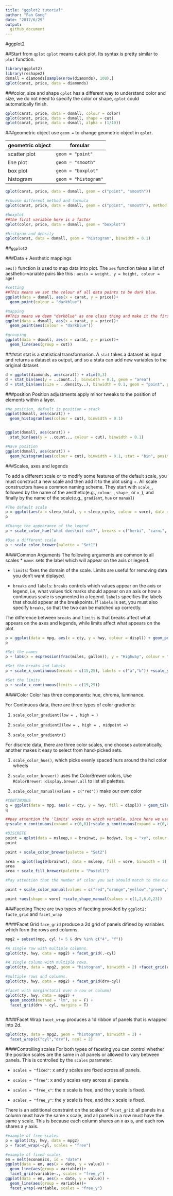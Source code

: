 ```yaml
---
title: "ggplot2 tutorial"
author: "Fan Gong"
date: "2017/6/29"
output:
  github_document
---
```


#ggplot2 

##Start from `qplot`
`qplot` means quick plot. Its syntax is pretty similar to `plot` function.

```r
library(ggplot2)
library(reshape2)
dsmall = diamonds[sample(nrow(diamonds), 100),]
qplot(carat, price, data = diamonds)
```

###color, size and shape
`qplot` has a different way to understand color and size, we do not need to specify the color or shape, `qplot` could automatically finish.
```r
qplot(carat, price, data = dsmall, colour = color)
qplot(carat, price, data = dsmall, shape = cut)
qplot(carat, price, data = dsmall, alpha = (1/10))
```

###geometric object
use `geom = ` to change geometric object in `qplot`. 

|geometric object |    fomular          |
|---------------- | ------------------- |
|  scatter plot   | `geom = "point"`    |
|  line plot      | `geom = "smooth"`   |
|  box plot       | `geom = "boxplot"`  |
|  histogram      | `geom = "histogram"`| 

```r
qplot(carat, price, data = dsmall, geom = c("point", "smooth"))

#choose different method and formula
qplot(carat, price, data = dsmall, geom = c("point", "smooth"), method = "lm", formula = y~poly(x,2))

#boxplot
##the first variable here is a factor
qplot(color, price, data = dsmall, geom = "boxplot")

#histgram and density
qplot(carat, data = dsmall, geom = "histogram", binwidth = 0.1)
```

##`ggplot2`

###Data + Aesthetic mappings

`aes()` function is used to map data into plot. The `aes` function takes a list of aesthetic-variable pairs like this : `aes(x = weight, y = height, colour = age)`
```r
#setting
##This means we set the colour of all data points to be dark blue.
ggplot(data = dsmall, aes(x = carat, y = price))+
  geom_point(colour = "darkblue")

#mapping
##This means we deem "darkblue" as one class thing and make it the first color which is red. 
ggplot(data = dsmall, aes(x = carat, y = price))+
  geom_point(aes(colour = "darkblue"))

#grouping
ggplot(data = dsmall, aes(x = carat, y = price))+
  geom_line(aes(group = cut))
```

###stat
stat is a statistical transformarion. A `stat` takes a dataset as input and returns a dataset as output, and so a stata can add new variables to the original dataset. 

```r
d = ggplot(diamonds, aes(carat)) + xlim(0,3)
d + stat_bin(aes(y = ..count..), binwidth = 0.1, geom = "area")
d + stat_bin(aes(size = ..density..), binwidth = 0.1, geom = "point", position = "identity")
```

###position
Position adjustments apply minor tweaks to the position of elements within a layer.
```r
#No position, default is position = stack
ggplot(dsmall, aes(carat)) +
  geom_histogram(aes(colour = cut), binwidth = 0.1)


ggplot(dsmall, aes(carat)) +
  stat_bin(aes(y = ..count.., colour = cut), binwidth = 0.1)

#Have position
ggplot(dsmall, aes(carat)) +
  geom_histogram(aes(colour = cut), binwidth = 0.1, stat = "bin", position = "dodge")

```

###Scales, axes and legends

To add a different scale or to modify some features of the default scale, you must construct a new scale and then add it to the plot using +. All scale constructors have a common naming scheme. They start with `scale_`, followed by the name of the aesthetic(e.g., `colour_`, `shape_` or `x_`), and finally by the name of the scale(e.g., `gradient`, `hue` or `manual`)

```r
#The default scale
p = ggplot(aes(x = sleep_total, y = sleep_cycle, colour = vore), data = msleep) + geom_point()
p

#Change the appearance of the legend
p + scale_color_hue("what does\nit eat?", breaks = c("herbi", "carni", "omni", NA), labels = c("plants", "meat", "both", "don't know"))

#Use a different scale
p + scale_color_brewer(palette = "Set1")
```

####Common Arguments
The following arguments are common to all scales
* `name`: sets the label which will appear on the axis or legend.

* `limits`: fixes the domain of the scale. Limits are useful for removing data you don't want diplayed.

* `breaks` and `labels`: `breaks` controls which values appear on the axis or legend, i.e, what values tick marks should appear on an axis or how a continuous scale is segmented in a legend. `labels` specifies the labels that should appear at the breakpoints. If `labels` is set, you must also specify `breaks`, so that the two can be matched up correctly. 

The difference between `breaks` and `limits` is that breaks affect what appears on the axes and legends, while limits affect what appears on the plot. 
```r

p = ggplot(data = mpg, aes(x = cty, y = hwy, colour = displ)) + geom_point()
p

#Set the names
p + labs(x = expression(frac(miles, gallon)), y = "Highway", colour = "Displacement")

#Set the breaks and labels
p + scale_x_continuous(breaks = c(15,25), labels = c("a","b")) +scale_y_continuous(breaks = c(20,30,40), labels = c("20_y","30_y","40_y") )

#Set the limits
p + scale_x_continuous(limits = c(15,25))
```
####Color
Color has three components: hue, chroma, luminance.

For Continuous data, there are three types of color gradients:

1. `scale_color_gradient(low = , high = )`

2. `scale_color_gradient2(low = , high = , midpoint =)`

3. `scale_color_gradientn()`

For discrete data, there are three color scales, one chooses automatically, another makes it easy to select from hand-picked sets.

1. `scale_color_hue()`, which picks evenly spaced hurs around the hcl color wheels

2. `scale_color_brewer()` uses the ColorBrewer colors, Use `RColorBrewer::display.brewer.all` to list all palettes.

3. `scale_color_manual(values = c("red"))` make our own color
```r
#CONTINUOUS
q = ggplot(data = mpg, aes(x = cty, y = hwy, fill = displ)) + geom_tile()
q

##pay attention the 'limits' works on which variable, since here we use 'scale_fill' and 'fill = diple', so 'limits' works on displ.
q+scale_x_continuous(expand = c(0,0))+scale_y_continuous(expand = c(0,0))+scale_fill_gradient(limits = c(2,3), low = "white", high = "red")

#DISCRETE
point = qplot(data = msleep,x = brainwt, y= bodywt, log = "xy", colour = vore)
point

point + scale_color_brewer(palette = "Set2")

area = qplot(log10(brainwt), data = msleep, fill = vore, binwidth = 1)
area
area + scale_fill_brewer(palette = "Pastel1")

#Pay attention that the number of color you set should match to the number of level of "displ"

point + scale_color_manual(values = c("red","orange","yellow","green","blue"))

point +aes(shape = vore) +scale_shape_manual(values = c(1,2,6,0,23))
```

###Faceting
There are two types of faceting provided by `ggplot2: facte_grid` and `facet_wrap`

####Facet Grid
`face_grid` produce a 2d grid of panels difined by variables which form the rows and columns.
```r
mpg2 = subset(mpg, cyl != 5 & drv %in% c("4", "f"))

#A single row with multiple columns.
qplot(cty, hwy, data = mpg2) + facet_grid(.~cyl)

#A single column with multiple rows.
qplot(cty, data = mpg2, geom = "histogram", binwidth = 2) +facet_grid(cyl~.)

#multiple rows and columns.
qplot(cty, hwy, data = mpg2) + facet_grid(drv~cyl)

#facet with margin(total over a row or column)
qplot(cty, hwy, data = mpg2) + 
  geom_smooth(method = "lm", se = F) +
  facet_grid(drv ~ cyl, margins = T)
  
```


####Facet Wrap
`facet_wrap` produces a 1d ribbon of panels that is wrapped into 2d.
```r
qplot(cty, data = mpg2, geom = "histogram", binwidth = 2) +
  facet_wrap(c("cyl","drv"), ncol = 2)

```

####Controlling scales
For both types of faceting you can control whether the position scales are the same in all panels or allowed to vary between panels. This is controlled by the `scales` parameter:

* `scales = "fixed"`: x and y scales are fixed across all panels.

* `scales = "free"`: x and y scales vary across all panels.

* `scales = "free_x"`: the x scale is free, and the y scale is fixed.

* `scales = "free_y"`: the y scale is free, and the x scale is fixed.

There is an additional constraint on the scales of `fecet_grid`: all panels in a column must have the same x scale, and all panels in a row must have the same y scale. This is because each column shares an x axis, and each row shares a y axis.
```r
#example of free scales
p = qplot(cty, hwy, data = mpg2)
p + facet_wrap(~cyl, scales = "free")

#example of fixed scales
em = melt(economics, id = "date")
ggplot(data = em, aes(x = date, y = value)) +
  geom_line(aes(group = variable))+
  facet_grid(variable~., scales = "free_y")
ggplot(data = em, aes(x = date, y = value)) +
  geom_line(aes(group = variable))+
  facet_wrap(~variable, scales = "free_y")
```




